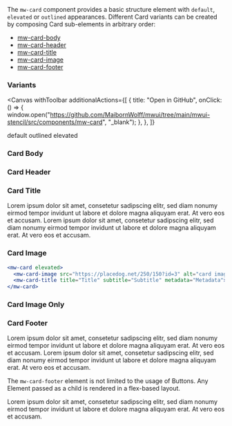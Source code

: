 
<Title>Card</Title>

<div style={{ display: "flex", gap: "10px", flexWrap: "wrap", justifyContent: "space-between" }}>
  <div style={{ width: "50%" }}>
    <Subtitle>
      The <code>mw-card</code> component provides a basic structure element with <code>default</code>, <code>elevated</code> or <code>outlined</code> appearances. Different Card
      variants can be created by composing Card sub-elements in arbitrary order:
    </Subtitle>
    <ul>
      <li>
        <a href="#card-body">mw-card-body</a>
      </li>
      <li>
        <a href="#card-header">mw-card-header</a>
      </li>
      <li>
        <a href="#card-title">mw-card-title</a>
      </li>
      <li>
        <a href="#card-image">mw-card-image</a>
      </li>
      <li>
        <a href="#card-footer">mw-card-footer</a>
      </li>
    </ul>
  </div>
  <div style={{ width: "40%" }}>
    <Story id="components-card--card-header" />
  </div>
</div>

### Variants

<Canvas
  withToolbar
  additionalActions={[
    {
      title: "Open in GitHub",
      onClick: () => {
        window.open("https://github.com/MaibornWolff/mwui/tree/main/mwui-stencil/src/components/mw-card", "_blank");
      },
    },
  ]}
>
  <div style={{ display: "flex", gap: "20px", justifyContent: "center" }}>
    <mw-card>
      <mw-card-body>default</mw-card-body>
    </mw-card>
    <mw-card outlined>
      <mw-card-body>outlined</mw-card-body>
    </mw-card>
    <mw-card elevated>
      <mw-card-body>elevated</mw-card-body>
    </mw-card>
  </div>
</Canvas>

<ArgTypes of="mw-card" />

### Card Body

<Canvas withSource="open">
  <div style={{ display: "flex", gap: "20px", justifyContent: "center" }}>
    <Story id="components-card--card-body" />
  </div>
</Canvas>

### Card Header

<Canvas withSource="open">
  <div style={{ display: "flex", gap: "20px", justifyContent: "center" }}>
    <Story id="components-card--card-header" />
  </div>
</Canvas>

### Card Title

<Canvas withSource="open">
  <div style={{ display: "flex", gap: "20px", justifyContent: "space-evenly" }}>
    <mw-card style={{ display: "contents" }} outlined>
      <mw-card-title title="Title"></mw-card-title>
      <mw-card-body>
        Lorem ipsum dolor sit amet, consetetur sadipscing elitr, sed diam nonumy eirmod tempor invidunt ut labore et dolore magna aliquyam erat. At vero eos et accusam.
      </mw-card-body>
    </mw-card>
    <mw-card style={{ display: "contents" }} outlined>
      <mw-card-title title="Title" subtitle="Subtitle"></mw-card-title>
      <mw-card-body>
        Lorem ipsum dolor sit amet, consetetur sadipscing elitr, sed diam nonumy eirmod tempor invidunt ut labore et dolore magna aliquyam erat. At vero eos et accusam.
      </mw-card-body>
    </mw-card>
    <div style={{ display: "contents" }}>
      <Story id="components-card--card-title" />
    </div>
  </div>
</Canvas>

### Card Image

<Canvas withSource="open">
  <div style={{ display: "flex", gap: "20px", justifyContent: "space-evenly" }}>
    <Story id="components-card--card-image-top" />
    <Story id="components-card--card-image-bottom" />
    <mw-card elevated>
      <mw-card-header header="Header" subheader="Subheader">
        <mw-avatar slot="icon" src="https://i.pravatar.cc/150?img=23" alt="John Doe"></mw-avatar>
      </mw-card-header>
      <mw-card-image src="https://placedog.net/250/150?id=3" alt="card image"></mw-card-image>
      <mw-card-title title="Title" subtitle="Subtitle" metadata="Metadata"></mw-card-title>
    </mw-card>
  </div>
</Canvas>

```jsx
<mw-card elevated>
  <mw-card-image src="https://placedog.net/250/150?id=3" alt="card image"></mw-card-image>
  <mw-card-title title="Title" subtitle="Subtitle" metadata="Metadata"></mw-card-title>
</mw-card>
```

### Card Image Only

<Canvas withSource="open">
  <div style={{ display: "flex", gap: "20px", justifyContent: "space-evenly" }}>
    <mw-card elevated>
      <mw-card-image src="https://placedog.net/350/200?id=3" alt="card image"></mw-card-image>
    </mw-card>
    <mw-card elevated>
      <mw-card-image src="https://placedog.net/200/200?id=3" alt="card image"></mw-card-image>
    </mw-card>
    <mw-card elevated>
      <mw-card-image src="https://placedog.net/100/200?id=3" alt="card image"></mw-card-image>
    </mw-card>
  </div>
</Canvas>

### Card Footer

<Canvas withSource="open">
  <div style={{ display: 'flex', gap: '20px' }}>
    <Story id="components-card--card-footer" />
    <mw-card test-id="${args.testId}" outlined>
      <mw-card-body>
        Lorem ipsum dolor sit amet, consetetur sadipscing elitr, sed diam nonumy eirmod tempor invidunt ut labore et dolore magna aliquyam erat. At vero eos et accusam.
      </mw-card-body>
      <mw-card-footer start>
        <mw-button label="Left" size="small"></mw-button>
      </mw-card-footer>
    </mw-card>
    <mw-card test-id="${args.testId}" outlined>
      <mw-card-body>
        Lorem ipsum dolor sit amet, consetetur sadipscing elitr, sed diam nonumy eirmod tempor invidunt ut labore et dolore magna aliquyam erat. At vero eos et accusam.
      </mw-card-body>
      <mw-card-footer center>
        <mw-button label="Centerd" size="small"></mw-button>
      </mw-card-footer>
    </mw-card>

  </div>
</Canvas>

The `mw-card-footer` element is not limited to the usage of Buttons. Any Element passed as a child is rendered in a flex-based layout.

<Canvas withSource="open">
  <div style={{ display: 'flex', gap: '20px', justifyContent: 'center' }}>
    <mw-card test-id="${args.testId}" elevated="${args.elevated}" outlined="${args.outlined}">
      <mw-card-header header="Header" subheader="Subheader">
        <mw-avatar slot="icon" src="https://i.pravatar.cc/150?img=23" alt="John Doe"></mw-avatar>
      </mw-card-header>
      <mw-card-body>
        Lorem ipsum dolor sit amet, consetetur sadipscing elitr, sed diam nonumy eirmod tempor invidunt ut labore et dolore magna aliquyam erat. At vero eos et accusam.
      </mw-card-body>
      <mw-card-footer justify-space-between>
        <mw-switch label="switch something"></mw-switch>
       <div style={{ display: 'flex', gap: '12px'}}>
        <mw-button label="Read Less" size="small" variant="outline"></mw-button>
        <mw-button label="Read More" size="small"></mw-button>
       </div>
      </mw-card-footer>
    </mw-card>

  </div>
</Canvas>

<ArgTypes of="mw-card-footer" />
